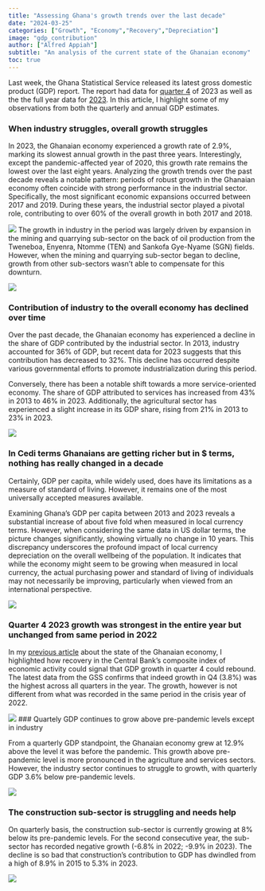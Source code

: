 ```yaml
---
title: "Assessing Ghana's growth trends over the last decade"
date: "2024-03-25"
categories: ["Growth", "Economy","Recovery","Depreciation"]
image: "gdp_contribution"
author: ["Alfred Appiah"]
subtitle: "An analysis of the current state of the Ghanaian economy"
toc: true
---
```


Last week, the Ghana Statistical Service released its latest gross domestic product (GDP) report. The report had data for [quarter 4](https://statsghana.gov.gh/gssmain/storage/img/marqueeupdater/Rebased%20GDP%20quarterly%20bullettin_March_2024%20edition_web.xlsx) of 2023 as well as the the full year data for [2023](https://statsghana.gov.gh/gssmain/storage/img/marqueeupdater/Annual_2013_2023_GDP_GSS.xlsx). In this article, I highlight some of my observations from both the quarterly and annual GDP estimates. 

### When industry struggles, overall growth struggles

In 2023, the Ghanaian economy experienced a growth rate of 2.9%, marking its slowest annual growth in the past three years. Interestingly, except the pandemic-affected year of 2020, this growth rate remains the lowest over the last eight years. Analyzing the growth trends over the past decade reveals a notable pattern: periods of robust growth in the Ghanaian economy often coincide with strong performance in the industrial sector. Specifically, the most significant economic expansions occurred between 2017 and 2019. During these years, the industrial sector played a pivotal role, contributing to over 60% of the overall growth in both 2017 and 2018. 

![](gdp_contribution.png)
The growth in industry in the period was largely driven by expansion in the mining and quarrying sub-sector on the back of oil production from the Tweneboa, Enyenra, Ntomme (TEN) and Sankofa Gye-Nyame (SGN) fields. However, when the mining and quarrying sub-sector began to decline, growth from other sub-sectors wasn't able to compensate for this downturn.

![](gdp_contribution_industry.png)

### Contribution of industry to the overall economy has declined over time

Over the past decade, the Ghanaian economy has experienced a decline in the share of GDP contributed by the industrial sector. In 2013, industry accounted for 36% of GDP, but recent data for 2023 suggests that this contribution has decreased to 32%. This decline has occurred despite various governmental efforts to promote industrialization during this period.

Conversely, there has been a notable shift towards a more service-oriented economy. The share of GDP attributed to services has increased from 43% in 2013 to 46% in 2023. Additionally, the agricultural sector has experienced a slight increase in its GDP share, rising from 21% in 2013 to 23% in 2023.

![](gdp_structure.png)

### In Cedi terms Ghanaians are getting richer but in $ terms, nothing has really changed in a decade

Certainly, GDP per capita, while widely used, does have its limitations as a measure of standard of living. However, it remains one of the most universally accepted measures available.

Examining Ghana's GDP per capita between 2013 and 2023 reveals a substantial increase of about five fold when measured in local currency terms. However, when considering the same data in US dollar terms, the picture changes significantly, showing virtually no change in 10 years. This discrepancy underscores the profound impact of local currency depreciation on the overall wellbeing of the population. It indicates that while the economy might seem to be growing when measured in local currency, the actual purchasing power and standard of living of individuals may not necessarily be improving, particularly when viewed from an international perspective.

![](gdp_per_capita.png)


### Quarter 4 2023 growth was strongest in the entire year but unchanged from same period in 2022

In my [previous article](https://alfredappiah.com/posts/2024-01-28-what-is-the-current-state-of-the-ghanaian-economy/#final-note) about the state of the Ghanaian economy, I highlighted how recovery in the Central Bank's composite index of economic activity could signal that GDP growth in quarter 4 could rebound. The latest data from the GSS confirms that indeed growth in Q4 (3.8%) was the highest across all quarters in the year. The growth, however is not different from what was recorded in the same period in the crisis year of 2022. 

![](overall_gdp.png)
### Quartely GDP continues to grow above pre-pandemic levels except in industry

From a quarterly GDP standpoint, the Ghanaian economy grew at 12.9% above the level it was before the pandemic. This growth above pre-pandemic level is more pronounced in the agriculture and services sectors. However, the industry sector continues to struggle to growth, with quarterly GDP 3.6% below pre-pandemic levels. 

![](gdp_since_q42019_sec.png)

### The construction sub-sector is struggling and needs help

On quarterly basis, the construction sub-sector is currently growing at 8% below its pre-pandemic levels. For the second consecutive year, the sub-sector has recorded negative growth (-6.8% in 2022; -9.9% in 2023). The decline is so bad that construction's contribution to GDP has dwindled from a high of 8.9% in 2015 to 5.3% in 2023. 


![](gdp_since_q42019_ind.png)